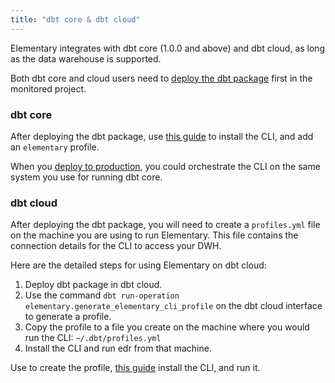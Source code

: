 ```yaml
---
title: "dbt core & dbt cloud"
---
```


Elementary integrates with dbt core (1.0.0 and above) and dbt cloud, as long as the data warehouse is supported.

Both dbt core and cloud users need to [deploy the dbt package](/quickstart) first in the monitored project.

### dbt core

After deploying the dbt package, use [this guide](/quickstart-cli) to install the CLI, and add an `elementary` profile.

When you [deploy to production](/deployment-and-configuration/elementary-in-production), you could orchestrate the CLI on the same system you use for running dbt core.

### dbt cloud

After deploying the dbt package, you will need to create a `profiles.yml` file on the machine you are using to run Elementary.
This file contains the connection details for the CLI to access your DWH.

Here are the detailed steps for using Elementary on dbt cloud:
 
1. Deploy dbt package in dbt cloud.
2. Use the command `dbt run-operation elementary.generate_elementary_cli_profile` on the dbt cloud interface to generate a profile.
3. Copy the profile to a file you create on the machine where you would run the CLI: `~/.dbt/profiles.yml`
4. Install the CLI and run edr from that machine.

Use to create the profile, [this guide](/quickstart-cli) install the CLI, and run it.

<Snippet file="faq/question-connection-profile.mdx" />
<Snippet file="faq/question-profile-permissions.mdx" />

